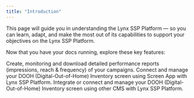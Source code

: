 ```yaml
---
title: "Introduction"
---
```


This page will guide you in understanding the Lynx SSP Platform — so you can learn, adapt, and make the most out of its capabilities to support your objectives on the Lynx SSP Platform.

Now that you have your docs running, explore these key features:

<CardGroup cols={1}>
  <Card title="Generate Campaign Report" icon="chart-mixed" href="/guideline/generate-report/getting-started">
    Create, monitoring and download detailed performance reports (impressions, reach & frequency) of your campaigns.
  </Card>
  <Card title="Screen App Connection" icon="screencast" href="/guideline/screen-connection/screen-app/getting-started">
    Connect and manage your DOOH (Digital-Out-of-Home) Inventory screen using Screen App with Lynx SSP Platform.
  </Card>
  <Card title="HTML 5 Connection" icon="display-code" href="/guideline/screen-connection/html/getting-started">
    Integrate or connect and manage your DOOH (Digital-Out-of-Home) Inventory screen using other CMS with Lynx SSP Platform.
  </Card>
</CardGroup>